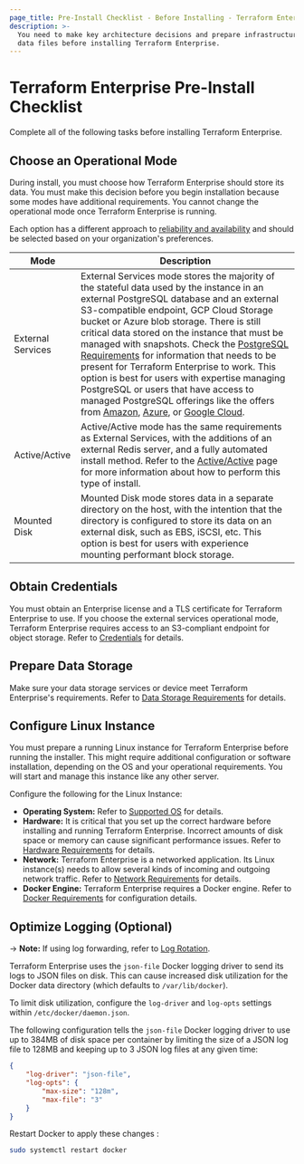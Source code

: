 ```yaml
---
page_title: Pre-Install Checklist - Before Installing - Terraform Enterprise
description: >-
  You need to make key architecture decisions and prepare infrastructure and
  data files before installing Terraform Enterprise.
---
```


# Terraform Enterprise Pre-Install Checklist

Complete all of the following tasks before installing Terraform Enterprise.


## Choose an Operational Mode

During install, you must choose how Terraform Enterprise should store its data. You must make this decision before you begin installation because some modes have additional requirements. You cannot change the operational mode once Terraform Enterprise is running.

Each option has a
different approach to
[reliability and availability](/enterprise/system-overview/reliability-availability)
and should be selected based on your organization's preferences.

| Mode | Description|
|------|------------|
| External Services |External Services mode stores the majority of the stateful data used by the instance in an external PostgreSQL database and an external S3-compatible endpoint, GCP Cloud Storage bucket or Azure blob storage. There is still critical data stored on the instance that must be managed with snapshots. Check the [PostgreSQL Requirements](/enterprise/before-installing/data-storage-requirements/postgres-requirements) for information that needs to be present for Terraform Enterprise to work. This option is best for users with expertise managing PostgreSQL or users that have access to managed PostgreSQL offerings like the offers from [Amazon](https://aws.amazon.com/rds/), [Azure](https://azure.microsoft.com/en-us/services/postgresql/), or [Google Cloud](https://cloud.google.com/sql/docs/postgres/).|
| Active/Active | Active/Active mode has the same requirements as External Services, with the additions of an external Redis server, and a fully automated install method. Refer to the [Active/Active](/enterprise/install/automated/active-active) page for more information about how to perform this type of install. |
|Mounted Disk | Mounted Disk mode stores data in a separate directory on the host, with the intention that the directory is configured to store its data on an external disk, such as EBS, iSCSI, etc. This option is best for users with experience mounting performant block storage. |

## Obtain Credentials

You must obtain an Enterprise license and a TLS certificate for Terraform Enterprise to use. If you choose the external services operational mode, Terraform Enterprise requires access to an S3-compliant endpoint for object storage. Refer to [Credentials](/enterprise/requirements/credentials) for details.

## Prepare Data Storage

Make sure your data storage services or device meet Terraform Enterprise's requirements. Refer to [Data Storage Requirements](/enterprise/requirements/data-storage/operational-mode-requirements) for details.

## Configure Linux Instance

You must prepare a running Linux instance for Terraform Enterprise before running the installer. This might require additional configuration or software installation, depending on the OS and your operational requirements. You will start and manage this instance like any other server.

Configure the following for the Linux Instance:

- **Operating System:** Refer to [Supported OS](/enterprise/requirements/os-specific/supported-os) for details.
- **Hardware:** It is critical that you set up the correct hardware before installing and running Terraform Enterprise. Incorrect amounts of disk space or memory can cause significant performance issues. Refer to [Hardware Requirements](/enterprise/requirements/hardware) for details.
- **Network:** Terraform Enterprise is a networked application. Its Linux instance(s) needs to allow several kinds of incoming and outgoing network traffic. Refer to [Network Requirements](/enterprise/before-installing/network-requirements) for details.
- **Docker Engine:** Terraform Enterprise requires a Docker engine. Refer to [Docker Requirements](/enterprise/requirements/docker) for configuration details.


## Optimize Logging (Optional)

-> **Note:** If using log forwarding, refer to
[Log Rotation](/enterprise/admin/infrastructure/logging#log-rotation).

Terraform Enterprise uses the `json-file` Docker logging driver to send its logs
to JSON files on disk. This can cause increased disk utilization for the Docker
data directory (which defaults to `/var/lib/docker`).

To limit disk utilization, configure the `log-driver` and `log-opts` settings
within `/etc/docker/daemon.json`.

The following configuration tells the `json-file` Docker logging driver to use
up to 384MB of disk space per container by limiting the size of a JSON log file
to 128MB and keeping up to 3 JSON log files at any given time:

```json
{
	"log-driver": "json-file",
	"log-opts": {
		"max-size": "128m",
		"max-file": "3"
	}
}
```

Restart Docker to apply these changes :

```sh
sudo systemctl restart docker
```


